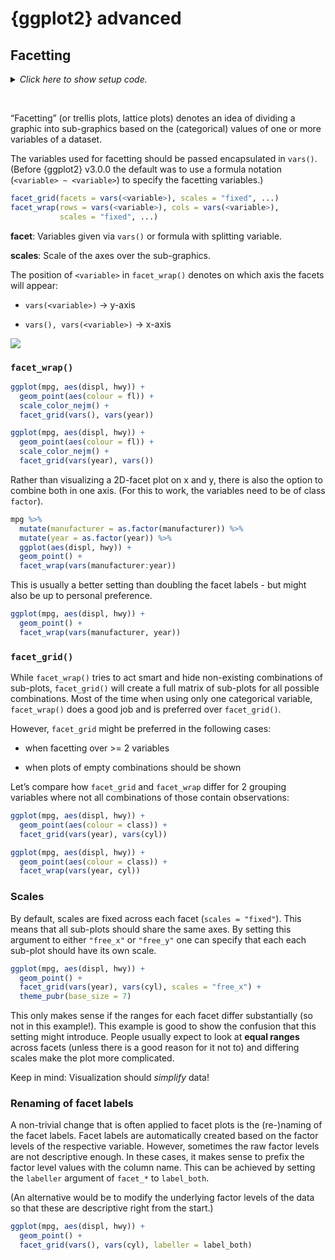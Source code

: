 # {ggplot2} advanced {#vis-adv}

## Facetting

<details><summary>*Click here to show setup code.*</summary>
```r
library(tidyverse)
library(ggsci)
library(ggpubr)
theme_set(theme_pubr())
```
</details>

<br>

"Facetting" (or trellis plots, lattice plots) denotes an idea of dividing a graphic into sub-graphics based on the (categorical) values of one or more variables of a dataset.

The variables used for facetting should be passed encapsulated in `vars()`.
(Before {ggplot2} v3.0.0 the default was to use a formula notation (`<variable> ~ <variable>`) to specify the facetting variables.)

```r
facet_grid(facets = vars(<variable>), scales = "fixed", ...)
facet_wrap(rows = vars(<variable>), cols = vars(<variable>), 
           scales = "fixed", ...)
```

**facet**: Variables given via `vars()` or formula with splitting variable.

**scales**: Scale of the axes over the sub-graphics.

The position of `<variable>` in `facet_wrap()` denotes on which axis the facets will appear:

- `vars(<variable>)` $\rightarrow$ y-axis

- `vars(), vars(<variable>)` $\rightarrow$ x-axis

![](img/facets.png)

### `facet_wrap()`

```r
ggplot(mpg, aes(displ, hwy)) +
  geom_point(aes(colour = fl)) +
  scale_color_nejm() +
  facet_grid(vars(), vars(year))

ggplot(mpg, aes(displ, hwy)) +
  geom_point(aes(colour = fl)) +
  scale_color_nejm() +
  facet_grid(vars(year), vars()) 
```

Rather than visualizing a 2D-facet plot on x and y, there is also the option to combine both in one axis.
(For this to work, the variables need to be of class `factor`).

```r
mpg %>% 
  mutate(manufacturer = as.factor(manufacturer)) %>% 
  mutate(year = as.factor(year)) %>% 
  ggplot(aes(displ, hwy)) +
  geom_point() +
  facet_wrap(vars(manufacturer:year))
```

This is usually a better setting than doubling the facet labels - but might also be up to personal preference.

```r
ggplot(mpg, aes(displ, hwy)) +
  geom_point() +
  facet_wrap(vars(manufacturer, year))
```

### `facet_grid()`

While `facet_wrap()` tries to act smart and hide non-existing combinations of sub-plots, `facet_grid()` will create a full matrix of sub-plots for all possible combinations.
Most of the time when using only one categorical variable, `facet_wrap()` does a good job and is preferred over `facet_grid()`.

However, `facet_grid` might be preferred in the following cases:

- when facetting over >= 2 variables

- when plots of empty combinations should be shown

Let's compare how `facet_grid` and `facet_wrap` differ for 2 grouping variables where not all combinations of those contain observations:

```r
ggplot(mpg, aes(displ, hwy)) +
  geom_point(aes(colour = class)) +
  facet_grid(vars(year), vars(cyl))

ggplot(mpg, aes(displ, hwy)) +
  geom_point(aes(colour = class)) +
  facet_wrap(vars(year, cyl))
```

### Scales

By default, scales are fixed across each facet (`scales = "fixed"`).
This means that all sub-plots should share the same axes.
By setting this argument to either `"free_x"` or `"free_y"` one can specify that each each sub-plot should have its own scale.

```r
ggplot(mpg, aes(displ, hwy)) +
  geom_point() +
  facet_grid(vars(year), vars(cyl), scales = "free_x") +
  theme_pubr(base_size = 7)
```

This only makes sense if the ranges for each facet differ substantially (so not in this example!).
This example is good to show the confusion that this setting might introduce.
People usually expect to look at **equal ranges** across facets (unless there is a good reason for it not to) and differing scales make the plot more complicated.

Keep in mind: Visualization should _simplify_ data!

### Renaming of facet labels

A non-trivial change that is often applied to facet plots is the (re-)naming of the facet labels.
Facet labels are automatically created based on the factor levels of the respective variable.
However, sometimes the raw factor levels are not descriptive enough.
In these cases, it makes sense to prefix the factor level values with the column name.
This can be achieved by setting the `labeller` argument of `facet_*` to `label_both`.

(An alternative would be to modify the underlying factor levels of the data so that these are descriptive right from the start.)

```r
ggplot(mpg, aes(displ, hwy)) +
  geom_point() +
  facet_grid(vars(), vars(cyl), labeller = label_both)
```

